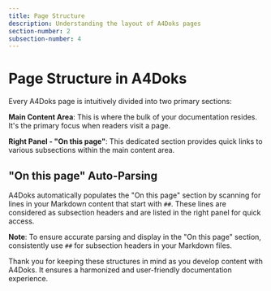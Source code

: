 ```yaml
---
title: Page Structure
description: Understanding the layout of A4Doks pages
section-number: 2
subsection-number: 4
---
```


# Page Structure in A4Doks

Every A4Doks page is intuitively divided into two primary sections:

**Main Content Area**: This is where the bulk of your documentation resides. It's the primary focus when readers visit a page.

**Right Panel - "On this page"**: This dedicated section provides quick links to various subsections within the main content area.

## "On this page" Auto-Parsing

A4Doks automatically populates the "On this page" section by scanning for lines in your Markdown content that start with `##`. These lines are considered as subsection headers and are listed in the right panel for quick access.

**Note**: To ensure accurate parsing and display in the "On this page" section, consistently use `##` for subsection headers in your Markdown files.

Thank you for keeping these structures in mind as you develop content with A4Doks. It ensures a harmonized and user-friendly documentation experience.
